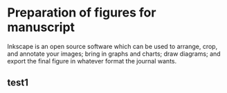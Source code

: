 # Preparation of figures for manuscript

Inkscape is an open source software which can be used to arrange, crop, and annotate your images; bring in graphs and charts; draw diagrams; and export the final figure in whatever format the journal wants. 

## test1 


